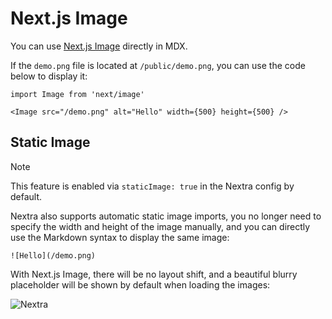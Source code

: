 # Next.js Image

You can use
[Next.js Image](https://nextjs.org/docs/basic-features/image-optimization)
directly in MDX.

If the `demo.png` file is located at `/public/demo.png`, you can use the code
below to display it:

```mdx
import Image from 'next/image'

<Image src="/demo.png" alt="Hello" width={500} height={500} />
```

## Static Image

> [!NOTE]
>
> This feature is enabled via `staticImage: true` in the Nextra config by
> default.

Nextra also supports automatic static image imports, you no longer need to
specify the width and height of the image manually, and you can directly use the
Markdown syntax to display the same image:

```mdx
![Hello](/demo.png)
```

With Next.js Image, there will be no layout shift, and a beautiful blurry
placeholder will be shown by default when loading the images:

![Nextra](/demo.png)
